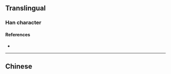 {{character info/new}}
{{also|槧}}
==Translingual==

===Han character===
{{Han char|rn=75|rad=木|as=08|sn=12|four=|canj=KLD|ids=⿱斩木}}

====References====
* {{Han ref|kx=0537.131|hdz=21229.070|uh=6920|ud=26912}}

----

==Chinese==
{{zh-see|槧}}